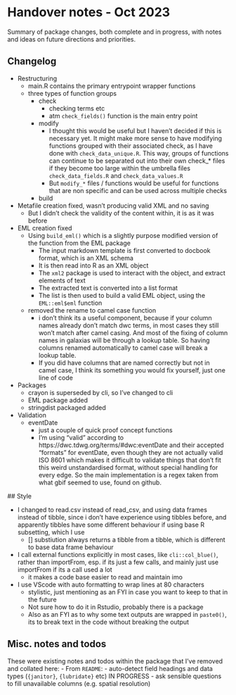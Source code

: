 # Handover notes - Oct 2023

Summary of package changes, both complete and in progress, with notes and ideas
on future directions and priorities. 

## Changelog

- Restructuring
  - main.R contains the primary entrypoint wrapper functions
  - three types of function groups
    - check
      - checking terms etc
      - atm `check_fields()` function is the main entry point
    - modify
      - I thought this would be useful but I haven't decided if this is
        necessary yet. It might make more sense to have modifying functions
        grouped with their associated check, as I have done with
        `check_data_unique.R`. This way, groups of functions can continue to be
        separated out into their own check_* files if they become too large
        within the umbrella files `check_data_fields.R` and
        `check_data_values.R`
      - But `modify_*` files / functions would be useful for functions that are
        non specific and can be used across multiple checks
    - build
- Metafile creation fixed, wasn't producing valid XML and no saving
  - But I didn't check the validity of the content within, it is as it was
  before
- EML creation fixed
  - Using `build_eml()` which is a slightly purpose modified version of the
    function from the EML package
    - The input markdown template is first converted to docbook format, which is
      an XML schema
    - It is then read into R as an XML object
    - The `xml2` package is used to interact with the object, and extract
      elements of text
    - The extracted text is converted into a list format
    - The list is then used to build a valid EML object, using the
      `EML::eml$eml` function
  - removed the rename to camel case function
    - i don't think its a useful component, because if your column names already
    don't match dwc terms, in most cases they still won't match after camel
    casing. And most of the fixing of column names in galaxias will be through a
    lookup table. So having columns renamed automatically to camel case will
    break a lookup table. 
    - If you did have columns that are named correctly but not in camel case, I
    think its something you would fix yourself, just one line of code
- Packages
  - crayon is superseded by cli, so I've changed to cli
  - EML package added
  - stringdist packaged added 
- Validation
  - eventDate
    - just a couple of quick proof concept functions 
    - I'm using "valid" according to https://dwc.tdwg.org/terms/#dwc:eventDate
    and their accepted "formats" for eventDate, even though they are not
    actually valid ISO 8601 which makes it difficult to validate things that
    don't fit this weird unstandardised format, without special handling for
    every edge. So the main implementation is a regex taken from what gbif
    seemed to use, found on github.
 
 ## Style

- I changed to read.csv instead of read_csv, and using data frames instead of
tibble, since i don't have experience using tibbles before, and apparently
tibbles have some different behaviour if using base R subsetting, which I use
  - [] substiution always returns a tibble from a tibble, which is different to
  base data frame behaviour
- I call external functions explicitly in most cases, like `cli::col_blue()`,
  rather than importFrom, esp. if its just a few calls, and mainly just use
  importFrom if its a call used a lot
  - it makes a code base easier to read and maintain imo
- I use VScode with auto formatting to wrap lines at 80 characters
  - stylistic, just mentioning as an FYI in case you want to keep to that in the future
  - Not sure how to do it in Rstudio, probably there is a package
  - Also as an FYI as to why some text outputs are wrapped in `paste0()`, its to break text in the code without breaking the output

## Misc. notes and todos

These were existing notes and todos within the package that I've removed and
collated here:
- From `README`: 
  - auto-detect field headings and data types (`{janitor}`, `{lubridate}` etc) IN PROGRESS
- ask sensible questions to fill unavailable columns (e.g. spatial resolution)